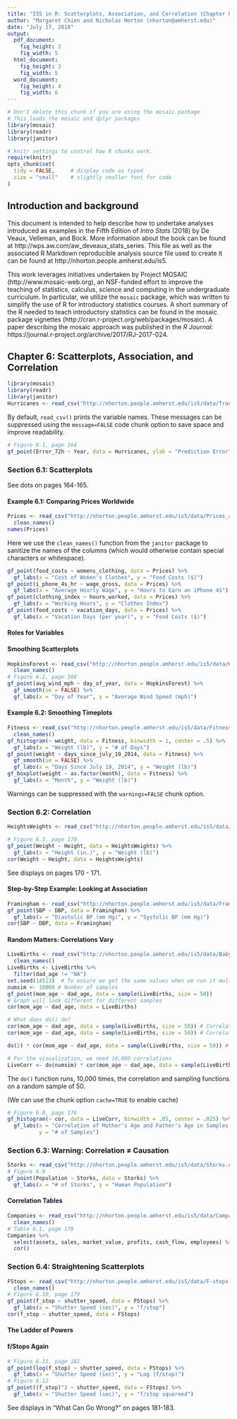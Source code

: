 ```yaml
---
title: "IS5 in R: Scatterplots, Association, and Correlation (Chapter 6)"
author: "Margaret Chien and Nicholas Horton (nhorton@amherst.edu)"
date: "July 17, 2018"
output: 
  pdf_document:
    fig_height: 3
    fig_width: 5
  html_document:
    fig_height: 3
    fig_width: 5
  word_document:
    fig_height: 4
    fig_width: 6
---
```



```r
# Don't delete this chunk if you are using the mosaic package
# This loads the mosaic and dplyr packages
library(mosaic)
library(readr)
library(janitor)
```

```r
# knitr settings to control how R chunks work.
require(knitr)
opts_chunk$set(
  tidy = FALSE,     # display code as typed
  size = "small"    # slightly smaller font for code
)
```

## Introduction and background 

This document is intended to help describe how to undertake analyses introduced 
as examples in the Fifth Edition of *Intro Stats* (2018) by De Veaux, Velleman, and Bock.
More information about the book can be found at http://wps.aw.com/aw_deveaux_stats_series.  This
file as well as the associated R Markdown reproducible analysis source file used to create it can be found at http://nhorton.people.amherst.edu/is5.

This work leverages initiatives undertaken by Project MOSAIC (http://www.mosaic-web.org), an NSF-funded effort to improve the teaching of statistics, calculus, science and computing in the undergraduate curriculum. In particular, we utilize the `mosaic` package, which was written to simplify the use of R for introductory statistics courses. A short summary of the R needed to teach introductory statistics can be found in the mosaic package vignettes (http://cran.r-project.org/web/packages/mosaic).  A paper describing the mosaic approach was published in the *R Journal*: https://journal.r-project.org/archive/2017/RJ-2017-024.

## Chapter 6: Scatterplots, Association, and Correlation

```r
library(mosaic)
library(readr)
library(janitor)
Hurricanes <- read_csv("http://nhorton.people.amherst.edu/is5/data/Tracking_hurricanes_2015.csv")
```

By default, `read_csv()` prints the variable names. These messages can be suppressed using the `message=FALSE` code chunk option to save space and improve readability.  

```r
# Figure 6.1, page 164
gf_point(Error_72h ~ Year, data = Hurricanes, ylab = "Prediction Error")
```


### Section 6.1: Scatterplots

See dots on pages 164-165.

#### Example 6.1: Comparing Prices Worldwide

```r
Prices <- read_csv("http://nhorton.people.amherst.edu/is5/data/Prices_and_Earnings.csv") %>%
  clean_names()
names(Prices)
```

Here we use the `clean_names()` function from the `janitor` package to sanitize the names of the columns (which would otherwise contain special characters or whitespace).   

```r
gf_point(food_costs ~ womens_clothing, data = Prices) %>%
  gf_labs(x = "Cost of Women's Clothes", y = "Food Costs ($)")
gf_point(i_phone_4s_hr ~ wage_gross, data = Prices) %>%
  gf_labs(x = "Average Hourly Wage", y = "Hours to Earn an iPhone 4S")
gf_point(clothing_index ~ hours_worked, data = Prices) %>%
  gf_labs(x = "Working Hours", y = "Clothes Index")
gf_point(food_costs ~ vacation_days, data = Prices) %>%
  gf_labs(x = "Vacation Days (per year)", y = "Food Costs ($)")
```

#### Roles for Variables

#### Smoothing Scatterplots

```r
HopkinsForest <- read_csv("http://nhorton.people.amherst.edu/is5/data/Hopkins_Forest.csv") %>%
  clean_names()
# Figure 6.2, page 168
gf_point(avg_wind_mph ~ day_of_year, data = HopkinsForest) %>%
  gf_smooth(se = FALSE) %>%
  gf_labs(x = "Day of Year", y = "Average Wind Speed (mph)")
```

#### Example 6.2: Smoothing Timeplots

```r
Fitness <- read_csv("http://nhorton.people.amherst.edu/is5/data/Fitness_data.csv") %>%
  clean_names()
gf_histogram(~ weight, data = Fitness, binwidth = 1, center = .5) %>%
  gf_labs(x = "Weight (lb)", y = "# of Days")
gf_point(weight ~ days_since_july_19_2014, data = Fitness) %>%
  gf_smooth(se = FALSE) %>%
  gf_labs(x = "Days Since July 19, 2014", y = "Weight (lb)")
gf_boxplot(weight ~ as.factor(month), data = Fitness) %>%
  gf_labs(x = "Month", y = "Weight (lb)")
```

Warnings can be suppressed with the `warnings=FALSE` chunk option. 

### Section 6.2: Correlation

```r
HeightsWeights <- read_csv("http://nhorton.people.amherst.edu/is5/data/Heights_and_weights.csv")

# Figure 6.3, page 170
gf_point(Weight ~ Height, data = HeightsWeights) %>%
  gf_labs(x = "Height (in.)", y = "Weight (lb)")
cor(Weight ~ Height, data = HeightsWeights)
```

See displays on pages 170 - 171.

#### Step-by-Step Example: Looking at Association

```r
Framingham <- read_csv("http://nhorton.people.amherst.edu/is5/data/Framingham.csv")
gf_point(SBP ~ DBP, data = Framingham) %>%
  gf_labs(x = "Diastolic BP (mm Hg)", y = "Systolic BP (mm Hg)")
cor(SBP ~ DBP, data = Framingham)
```

#### Random Matters: Correlations Vary

```r
LiveBirths <- read_csv("http://nhorton.people.amherst.edu/is5/data/Babysamp_98.csv") %>%
  clean_names()
LiveBirths <- LiveBirths %>%
  filter(dad_age != "NA")
set.seed(14513)  # To ensure we get the same values when we run it multiple times
numsim <- 10000 # Number of samples
gf_point(mom_age ~ dad_age, data = sample(LiveBirths, size = 50))
# Graph will look different for different samples
cor(mom_age ~ dad_age, data = LiveBirths)

# What does do() do?
cor(mom_age ~ dad_age, data = sample(LiveBirths, size = 50)) # Correlation of one random sample
cor(mom_age ~ dad_age, data = sample(LiveBirths, size = 50)) # Correlation of another random sample

do(2) * cor(mom_age ~ dad_age, data = sample(LiveBirths, size = 50)) # Finds the correlation twice

# For the visualization, we need 10,000 correlations
LiveCorr <- do(numsim) * cor(mom_age ~ dad_age, data = sample(LiveBirths, size = 50))
```

The `do()` function runs, 10,000 times, the correlation and sampling functions on a random sample of 50.  

(We can use the chunk option `cache=TRUE` to enable cache) 

```r
# Figure 6.8, page 176
gf_histogram(~ cor, data = LiveCorr, binwidth = .05, center = .025) %>%
  gf_labs(x = "Correlation of Mother's Age and Father's Age in Samples of Size 50",
          y = "# of Samples")
```

### Section 6.3: Warning: Correlation $\neq$ Causation

```r
Storks <- read_csv("http://nhorton.people.amherst.edu/is5/data/Storks.csv")
# Figure 6.9
gf_point(Population ~ Storks, data = Storks) %>%
  gf_labs(x = "# of Storks", y = "Human Population")
```

#### Correlation Tables

```r
Companies <- read_csv("http://nhorton.people.amherst.edu/is5/data/Companies.csv") %>%
  clean_names()
# Table 6.1, page 178
Companies %>%
  select(assets, sales, market_value, profits, cash_flow, employees) %>%
  cor()
```

### Section 6.4: Straightening Scatterplots

```r
FStops <- read_csv("http://nhorton.people.amherst.edu/is5/data/F-stops.csv") %>%
  clean_names()
# Figure 6.10, page 179
gf_point(f_stop ~ shutter_speed, data = FStops) %>%
  gf_labs(x = "Shutter Speed (sec)", y = "f/stop")
cor(f_stop ~ shutter_speed, data = FStops)
```

#### The Ladder of Powers

#### f/Stops Again

```r
# Figure 6.11, page 181
gf_point(log(f_stop) ~ shutter_speed, data = FStops) %>%
  gf_labs(x = "Shutter Speed (sec)", y = "Log (f/stop)")
# Figure 6.12
gf_point((f_stop)^2 ~ shutter_speed, data = FStops) %>%
  gf_labs(x = "Shutter Speed (sec)", y = "f/stop squareed")
```

See displays in "What Can Go Wrong?" on pages 181-183.
